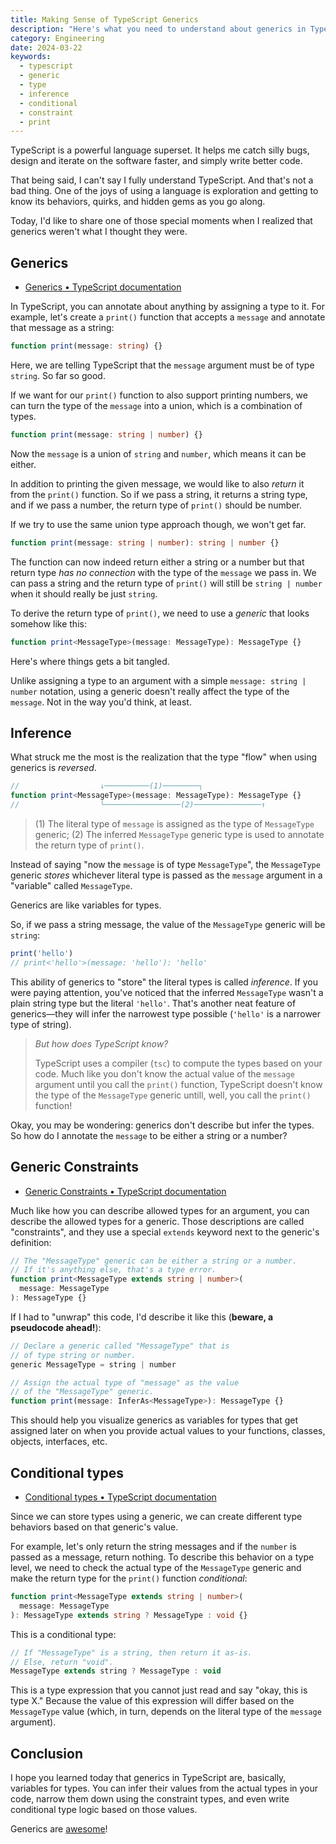 ```yaml
---
title: Making Sense of TypeScript Generics
description: "Here's what you need to understand about generics in TypeScript."
category: Engineering
date: 2024-03-22
keywords:
  - typescript
  - generic
  - type
  - inference
  - conditional
  - constraint
  - print
---
```


TypeScript is a powerful language superset. It helps me catch silly bugs, design and iterate on the software faster, and simply write better code.

That being said, I can't say I fully understand TypeScript. And that's not a bad thing. One of the joys of using a language is exploration and getting to know its behaviors, quirks, and hidden gems as you go along.

Today, I'd like to share one of those special moments when I realized that generics weren't what I thought they were.

## Generics

- [Generics • TypeScript documentation](https://www.typescriptlang.org/docs/handbook/2/generics.html)

In TypeScript, you can annotate about anything by assigning a type to it. For example, let's create a `print()` function that accepts a `message` and annotate that message as a string:

```ts
function print(message: string) {}
```

Here, we are telling TypeScript that the `message` argument must be of type `string`. So far so good.

If we want for our `print()` function to also support printing numbers, we can turn the type of the `message` into a union, which is a combination of types.

```ts
function print(message: string | number) {}
```

Now the `message` is a union of `string` and `number`, which means it can be either.

In addition to printing the given message, we would like to also _return_ it from the `print()` function. So if we pass a string, it returns a string type, and if we pass a number, the return type of `print()` should be number.

If we try to use the same union type approach though, we won't get far.

```ts
function print(message: string | number): string | number {}
```

The function can now indeed return either a string or a number but that return type _has no connection_ with the type of the `message` we pass in. We can pass a string and the return type of `print()` will still be `string | number` when it should really be just `string`.

To derive the return type of `print()`, we need to use a _generic_ that looks somehow like this:

```ts
function print<MessageType>(message: MessageType): MessageType {}
```

Here's where things gets a bit tangled.

Unlike assigning a type to an argument with a simple `message: string | number` notation, using a generic doesn't really affect the type of the `message`. Not in the way you'd think, at least.

## Inference

What struck me the most is the realization that the type "flow" when using generics is _reversed_.

```ts
//                  ↓──────────(1)────────┐
function print<MessageType>(message: MessageType): MessageType {}
//                  └─────────────────(2)───────────────↑
```

> (1) The literal type of `message` is assigned as the type of `MessageType` generic;
> (2) The inferred `MessageType` generic type is used to annotate the return type of `print()`.

Instead of saying "now the `message` is of type `MessageType`", the `MessageType` generic _stores_ whichever literal type is passed as the `message` argument in a "variable" called `MessageType`.

<Quote>Generics are like variables for types.</Quote>

So, if we pass a string message, the value of the `MessageType` generic will be `string`:

```ts
print('hello')
// print<'hello'>(message: 'hello'): 'hello'
```

This ability of generics to "store" the literal types is called _inference_. If you were paying attention, you've noticed that the inferred `MessageType` wasn't a plain string type but the literal `'hello'`. That's another neat feature of generics—they will infer the narrowest type possible (`'hello'` is a narrower type of string).

> _But how does TypeScript know?_
>
> TypeScript uses a compiler (`tsc`) to compute the types based on your code. Much like you don't know the actual value of the `message` argument until you call the `print()` function, TypeScript doesn't know the type of the `MessageType` generic untill, well, you call the `print()` function!

Okay, you may be wondering: generics don't describe but infer the types. So how do I annotate the `message` to be either a string or a number?

## Generic Constraints

- [Generic Constraints • TypeScript documentation](https://www.typescriptlang.org/docs/handbook/2/generics.html#generic-constraints)

Much like how you can describe allowed types for an argument, you can describe the allowed types for a generic. Those descriptions are called "constraints", and they use a special `extends` keyword next to the generic's definition:

```ts focusedLines=3
// The "MessageType" generic can be either a string or a number.
// If it's anything else, that's a type error.
function print<MessageType extends string | number>(
  message: MessageType
): MessageType {}
```

If I had to "unwrap" this code, I'd describe it like this (**beware, a pseudocode ahead!**):

```ts
// Declare a generic called "MessageType" that is
// of type string or number.
generic MessageType = string | number

// Assign the actual type of "message" as the value
// of the "MessageType" generic.
function print(message: InferAs<MessageType>): MessageType {}
```

This should help you visualize generics as variables for types that get assigned later on when you provide actual values to your functions, classes, objects, interfaces, etc.

## Conditional types

- [Conditional types • TypeScript documentation](https://www.typescriptlang.org/docs/handbook/2/conditional-types.html)

Since we can store types using a generic, we can create different type behaviors based on that generic's value.

For example, let's only return the string messages and if the `number` is passed as a message, return nothing. To describe this behavior on a type level, we need to check the actual type of the `MessageType` generic and make the return type for the `print()` function _conditional_:

```ts
function print<MessageType extends string | number>(
  message: MessageType
): MessageType extends string ? MessageType : void {}
```

This is a conditional type:

```ts
// If "MessageType" is a string, then return it as-is.
// Else, return "void".
MessageType extends string ? MessageType : void
```

This is a type expression that you cannot just read and say "okay, this is type X." Because the value of this expression will differ based on the `MessageType` value (which, in turn, depends on the literal type of the `message` argument).

## Conclusion

I hope you learned today that generics in TypeScript are, basically, variables for types. You can infer their values from the actual types in your code, narrow them down using the constraint types, and even write conditional type logic based on those values.

Generics are [awesome](https://github.com/mswjs/data/blob/313d9213f0bdf18b48ff1d36b513aaf1acf8f02d/src/glossary.ts#L217-L248)!
